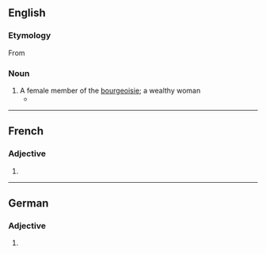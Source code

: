 ==English==

===Etymology===
From {{etyl|fr|en}} {{m|fr|bourgeoise}}

===Noun===
{{en-noun}}

# A female member of the [[bourgeoisie]]; a wealthy woman
#* {{quote-journal|lang=en|date=July 10, 2007|author=Richard Eder|title=Some Are Merely Different. Then There Are the French.|work=New York Times|url=http://www.nytimes.com/2007/07/10/books/10eder.html
|passage=She is a right-wing '''bourgeoise'''; he is on the left.}}

----

==French==

===Adjective===
{{head|fr|adjective form}}

# {{feminine singular of|bourgeois|lang=fr}}

----

==German==

===Adjective===
{{head|de|adjective form}}

# {{inflection of|de|bourgeois||str//mix|nom//acc|f|s|;|str|nom//acc|p|;|wk|nom|all-gender|s|;|wk|acc|f//n|s}}